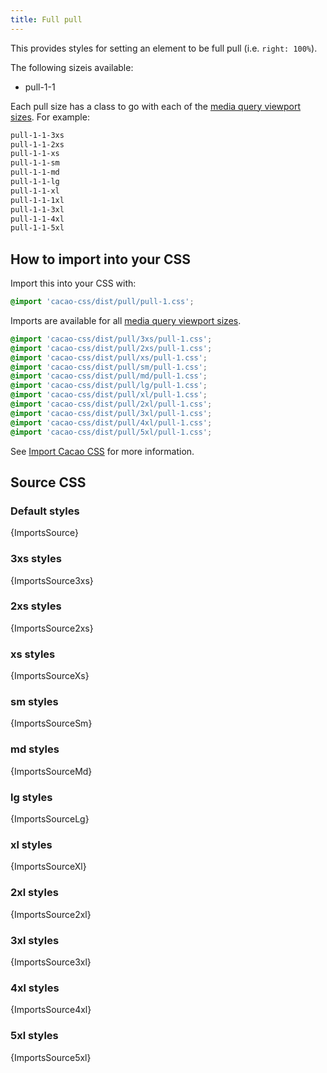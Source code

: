 ```yaml
---
title: Full pull
---
```


This provides styles for setting an element to be full pull (i.e. `right: 100%`).

The following sizeis available:

- pull-1-1

Each pull size has a class to go with each of the [media query viewport sizes](/styles/media#viewport-media-queries). For example:

```css
pull-1-1-3xs
pull-1-1-2xs
pull-1-1-xs
pull-1-1-sm
pull-1-1-md
pull-1-1-lg
pull-1-1-xl
pull-1-1-1xl
pull-1-1-3xl
pull-1-1-4xl
pull-1-1-5xl
```

## How to import into your CSS

Import this into your CSS with:

```css
@import 'cacao-css/dist/pull/pull-1.css';
```

Imports are available for all [media query viewport sizes](/styles/media#viewport-media-queries).

```css
@import 'cacao-css/dist/pull/3xs/pull-1.css';
@import 'cacao-css/dist/pull/2xs/pull-1.css';
@import 'cacao-css/dist/pull/xs/pull-1.css';
@import 'cacao-css/dist/pull/sm/pull-1.css';
@import 'cacao-css/dist/pull/md/pull-1.css';
@import 'cacao-css/dist/pull/lg/pull-1.css';
@import 'cacao-css/dist/pull/xl/pull-1.css';
@import 'cacao-css/dist/pull/2xl/pull-1.css';
@import 'cacao-css/dist/pull/3xl/pull-1.css';
@import 'cacao-css/dist/pull/4xl/pull-1.css';
@import 'cacao-css/dist/pull/5xl/pull-1.css';
```

See [Import Cacao CSS](/import) for more information.

## Source CSS

<!-- markdownlint-disable -->

### Default styles

<CodeBlock language="css" title="pull/pull-1.css">{ImportsSource}</CodeBlock>

### 3xs styles

<CodeBlock language="css" title="pull/3xs/pull-1.css">{ImportsSource3xs}</CodeBlock>

### 2xs styles

<CodeBlock language="css" title="pull/2xs/pull-1.css">{ImportsSource2xs}</CodeBlock>

### xs styles

<CodeBlock language="css" title="pull/xs/pull-1.css">{ImportsSourceXs}</CodeBlock>

### sm styles

<CodeBlock language="css" title="pull/sm/pull-1.css">{ImportsSourceSm}</CodeBlock>

### md styles

<CodeBlock language="css" title="pull/md/pull-1.css">{ImportsSourceMd}</CodeBlock>

### lg styles

<CodeBlock language="css" title="pull/lg/pull-1.css">{ImportsSourceLg}</CodeBlock>

### xl styles

<CodeBlock language="css" title="pull/xl/pull-1.css">{ImportsSourceXl}</CodeBlock>

### 2xl styles

<CodeBlock language="css" title="pull/2xl/pull-1.css">{ImportsSource2xl}</CodeBlock>

### 3xl styles

<CodeBlock language="css" title="pull/3xl/pull-1.css">{ImportsSource3xl}</CodeBlock>

### 4xl styles

<CodeBlock language="css" title="pull/4xl/pull-1.css">{ImportsSource4xl}</CodeBlock>

### 5xl styles

<CodeBlock language="css" title="pull/5xl/pull-1.css">{ImportsSource5xl}</CodeBlock>

